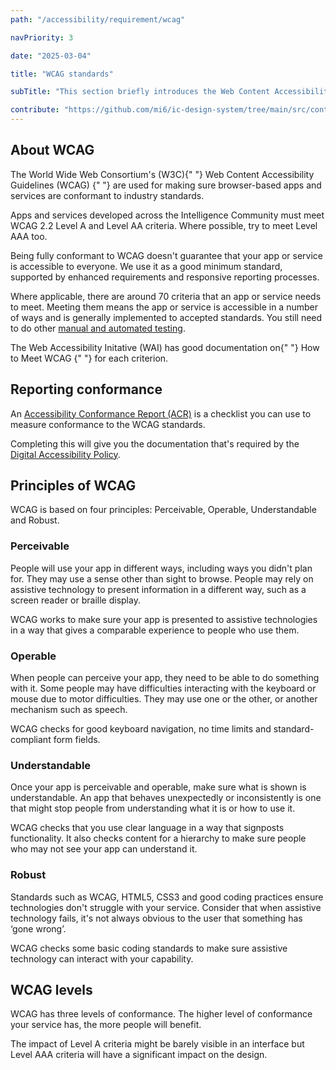 ```yaml
---
path: "/accessibility/requirement/wcag"

navPriority: 3

date: "2025-03-04"

title: "WCAG standards"

subTitle: "This section briefly introduces the Web Content Accessibility Guidelines (WCAG)."

contribute: "https://github.com/mi6/ic-design-system/tree/main/src/content/structured/accessibility/requirement/wcag.mdx"
---
```


## About WCAG

<p>
  The World Wide Web Consortium's (W3C){" "}
  <ic-link
    target="_blank"
    href="https://www.w3.org/TR/WCAG22/"
    rel="noreferer noopener nofollow"
  >
    Web Content Accessibility Guidelines (WCAG)
  </ic-link>{" "}
  are used for making sure browser-based apps and services are conformant to
  industry standards.
</p>

Apps and services developed across the Intelligence Community must meet WCAG 2.2 Level A and Level AA criteria. Where possible, try to meet Level AAA too.

Being fully conformant to WCAG doesn't guarantee that your app or service is accessible to everyone. We use it as a good minimum standard, supported by enhanced requirements and responsive reporting processes.

Where applicable, there are around 70 criteria that an app or service needs to meet. Meeting them means the app or service is accessible in a number of ways and is generally implemented to accepted standards. You still need to do other [manual and automated testing](/accessibility/testing).

<p>
  The Web Accessibility Initative (WAI) has good documentation on{" "}
  <ic-link
    target="_blank"
    href="https://www.w3.org/WAI/WCAG22/quickref/"
    rel="noreferer noopener nofollow"
  >
    How to Meet WCAG
  </ic-link>{" "}
  for each criterion.
</p>

## Reporting conformance

An [Accessibility Conformance Report (ACR)](/accessibility/documenting/conformance-report) is a checklist you can use to measure conformance to the WCAG standards.

Completing this will give you the documentation that's required by the [Digital Accessibility Policy](/accessibility/requirement).

## Principles of WCAG

WCAG is based on four principles: Perceivable, Operable, Understandable and Robust.

### Perceivable

People will use your app in different ways, including ways you didn't plan for. They may use a sense other than sight to browse. People may rely on assistive technology to present information in a different way, such as a screen reader or braille display.

WCAG works to make sure your app is presented to assistive technologies in a way that gives a comparable experience to people who use them.

### Operable

When people can perceive your app, they need to be able to do something with it. Some people may have difficulties interacting with the keyboard or mouse due to motor difficulties. They may use one or the other, or another mechanism such as speech.

WCAG checks for good keyboard navigation, no time limits and standard-compliant form fields.

### Understandable

Once your app is perceivable and operable, make sure what is shown is understandable. An app that behaves unexpectedly or inconsistently is one that might stop people from understanding what it is or how to use it.

WCAG checks that you use clear language in a way that signposts functionality. It also checks content for a hierarchy to make sure people who may not see your app can understand it.

### Robust

Standards such as WCAG, HTML5, CSS3 and good coding practices ensure technologies don't struggle with your service. Consider that when assistive technology fails, it's not always obvious to the user that something has ‘gone wrong’.

WCAG checks some basic coding standards to make sure assistive technology can interact with your capability.

## WCAG levels

WCAG has three levels of conformance. The higher level of conformance your service has, the more people will benefit.

The impact of Level A criteria might be barely visible in an interface but Level AAA criteria will have a significant impact on the design.
